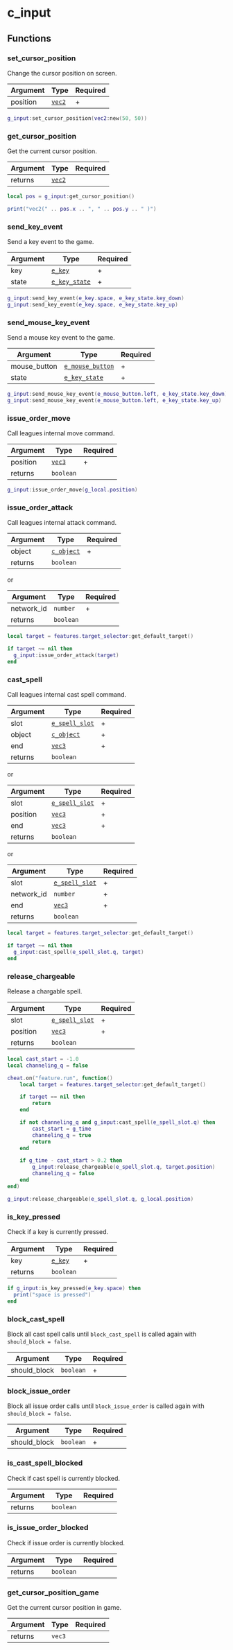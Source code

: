 # c_input

## Functions

### set_cursor_position

Change the cursor position on screen.

| Argument | Type                         | Required |
| -------- | ---------------------------- | -------- |
| position | [`vec2`](/structs/math/vec2) | +        |

```lua
g_input:set_cursor_position(vec2:new(50, 50))
```

### get_cursor_position

Get the current cursor position.

| Argument | Type                         | Required |
| -------- | ---------------------------- | -------- |
| returns  | [`vec2`](/structs/math/vec2) |          |

```lua
local pos = g_input:get_cursor_position()

print("vec2(" .. pos.x .. ", " .. pos.y .. " )")
```

### send_key_event

Send a key event to the game.

| Argument | Type                                | Required |
| -------- | ----------------------------------- | -------- |
| key      | [`e_key`](/enums/e_key)             | +        |
| state    | [`e_key_state`](/enums/e_key_state) | +        |

```lua
g_input:send_key_event(e_key.space, e_key_state.key_down)
g_input:send_key_event(e_key.space, e_key_state.key_up)
```

### send_mouse_key_event

Send a mouse key event to the game.

| Argument     | Type                                      | Required |
| ------------ | ----------------------------------------- | -------- |
| mouse_button | [`e_mouse_button`](/enums/e_mouse_button) | +        |
| state        | [`e_key_state`](/enums/e_key_state)       | +        |

```lua
g_input:send_mouse_key_event(e_mouse_button.left, e_key_state.key_down)
g_input:send_mouse_key_event(e_mouse_button.left, e_key_state.key_up)
```

### issue_order_move

Call leagues internal move command.

| Argument | Type                         | Required |
| -------- | ---------------------------- | -------- |
| position | [`vec3`](/structs/math/vec3) | +        |
| returns  | `boolean`                    |          |

```lua
g_input:issue_order_move(g_local.position)
```

### issue_order_attack

Call leagues internal attack command.

| Argument | Type                            | Required |
| -------- | ------------------------------- | -------- |
| object   | [`c_object`](/classes/c_object) | +        |
| returns  | `boolean`                       |          |

or

| Argument   | Type      | Required |
| ---------- | --------- | -------- |
| network_id | `number`  | +        |
| returns    | `boolean` |          |

```lua /issue_order_attack/
local target = features.target_selector:get_default_target()

if target ~= nil then
  g_input:issue_order_attack(target)
end
```

### cast_spell

Call leagues internal cast spell command.

| Argument | Type                                  | Required |
| -------- | ------------------------------------- | -------- |
| slot     | [`e_spell_slot`](/enums/e_spell_slot) | +        |
| object   | [`c_object`](/classes/c_object)       | +        |
| end      | [`vec3`](/structs/math/vec3)          | +        |
| returns  | `boolean`                             |          |

or

| Argument | Type                                  | Required |
| -------- | ------------------------------------- | -------- |
| slot     | [`e_spell_slot`](/enums/e_spell_slot) | +        |
| position | [`vec3`](/structs/math/vec3)          | +        |
| end      | [`vec3`](/structs/math/vec3)          | +        |
| returns  | `boolean`                             |          |

or

| Argument   | Type                                  | Required |
| ---------- | ------------------------------------- | -------- |
| slot       | [`e_spell_slot`](/enums/e_spell_slot) | +        |
| network_id | `number`                              | +        |
| end        | [`vec3`](/structs/math/vec3)          | +        |
| returns    | `boolean`                             |          |

```lua /cast_spell/
local target = features.target_selector:get_default_target()

if target ~= nil then
  g_input:cast_spell(e_spell_slot.q, target)
end
```

### release_chargeable

Release a chargable spell.

| Argument | Type                                  | Required |
| -------- | ------------------------------------- | -------- |
| slot     | [`e_spell_slot`](/enums/e_spell_slot) | +        |
| position | [`vec3`](/structs/math/vec3)          | +        |
| returns  | `boolean`                             |          |

```lua /release_chargeable/
local cast_start = -1.0
local channeling_q = false

cheat.on("feature.run", function()
    local target = features.target_selector:get_default_target()

    if target == nil then
        return
    end

    if not channeling_q and g_input:cast_spell(e_spell_slot.q) then
        cast_start = g_time
        channeling_q = true
        return
    end

    if g_time - cast_start > 0.2 then
        g_input:release_chargeable(e_spell_slot.q, target.position)
        channeling_q = false
    end
end)

g_input:release_chargeable(e_spell_slot.q, g_local.position)
```

### is_key_pressed

Check if a key is currently pressed.

| Argument | Type                    | Required |
| -------- | ----------------------- | -------- |
| key      | [`e_key`](/enums/e_key) | +        |
| returns  | `boolean`               |          |

```lua
if g_input:is_key_pressed(e_key.space) then
  print("space is pressed")
end
```

### block_cast_spell

Block all cast spell calls until `block_cast_spell` is called again with `should_block = false`.

| Argument     | Type      | Required |
| ------------ | --------- | -------- |
| should_block | `boolean` | +        |

### block_issue_order

Block all issue order calls until `block_issue_order` is called again with `should_block = false`.

| Argument     | Type      | Required |
| ------------ | --------- | -------- |
| should_block | `boolean` | +        |

### is_cast_spell_blocked

Check if cast spell is currently blocked.

| Argument | Type      | Required |
| -------- | --------- | -------- |
| returns  | `boolean` |          |

### is_issue_order_blocked

Check if issue order is currently blocked.

| Argument | Type      | Required |
| -------- | --------- | -------- |
| returns  | `boolean` |          |

### get_cursor_position_game

Get the current cursor position in game.

| Argument | Type   | Required |
| -------- | ------ | -------- |
| returns  | `vec3` |          |

